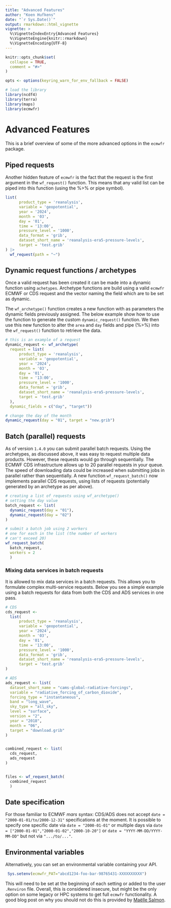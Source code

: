 ```yaml
---
title: "Advanced Features"
author: "Koen Hufkens"
date: "`r Sys.Date()`"
output: rmarkdown::html_vignette
vignette: >
  %\VignetteIndexEntry{Advanced Features}
  %\VignetteEngine{knitr::rmarkdown}
  %\VignetteEncoding{UTF-8}
---
```


```r
knitr::opts_chunk$set(
  collapse = TRUE,
  comment = "#>"
)

opts <- options(keyring_warn_for_env_fallback = FALSE)

# load the library
library(ncdf4)
library(terra)
library(maps)
library(ecmwfr)
```

# Advanced Features

This is a brief overview of some of the more advanced options in the `ecmwfr` package.

## Piped requests

Another hidden feature of `ecmwfr` is the fact that the request is the first argument in the `wf_request()` function. This means that any valid list can be piped into this function (using the %>% or pipe symbol).

```r
list(
      product_type = 'reanalysis',
      variable = 'geopotential',
      year = '2024',
      month = '03',
      day = '01',
      time = '13:00',
      pressure_level = '1000',
      data_format = 'grib',
      dataset_short_name = 'reanalysis-era5-pressure-levels',
      target = 'test.grib'
) |>
  wf_request(path = "~")
```

## Dynamic request functions / archetypes

Once a valid request has been created it can be made into a dynamic function using `achetypes`. Archetype functions are build using a valid `ecmwfr` ECMWF or CDS request and the vector naming the field which are to be set as dynamic.

The `wf_archetype()` function creates a new function with as parameters the dynamic fields previously assigned. The below example show how to use the function to generate the custom `dynamic_request()` function. We then use this new function to alter the `area` and `day` fields and pipe (%>%) into the `wf_request()` function to retrieve the data.

```r
# this is an example of a request
dynamic_request <- wf_archetype(
  request = list(
      product_type = 'reanalysis',
      variable = 'geopotential',
      year = '2024',
      month = '03',
      day = '01',
      time = '13:00',
      pressure_level = '1000',
      data_format = 'grib',
      dataset_short_name = 'reanalysis-era5-pressure-levels',
      target = 'test.grib'
  ),
  dynamic_fields = c("day", "target"))

# change the day of the month
dynamic_request(day = "01", target = "new.grib")
```

## Batch (parallel) requests

As of version `1.4.0` you can submit parallel batch requests. Using the archetypes, as discussed above, it was easy to request multiple data products. However, these requests would go through sequentially. The ECMWF CDS infrastructure allows up to 20 parallel requests in your queue. The speed of downloading data could be increased when submitting jobs in parallel rather than sequentially. A new function `wf_request_batch()` now implements parallel CDS requests, using lists of requests (potentially generated by an archetype as per above).

```r
# creating a list of requests using wf_archetype()
# setting the day value
batch_request <- list(
  dynamic_request(day = "01"),
  dynamic_request(day = "02")
)

# submit a batch job using 2 workers
# one for each in the list (the number of workers
# can't exceed 20)
wf_request_batch(
  batch_request,
  workers = 2
  )
```

### Mixing data services in batch requests

It is allowed to mix data services in a batch requests. This allows you to formulate complex multi-service requests. Below you see a simple example using a batch requests for data from both the CDS and ADS services in one pass.

```r
# CDS
cds_request <-
  list(
      product_type = 'reanalysis',
      variable = 'geopotential',
      year = '2024',
      month = '03',
      day = '01',
      time = '13:00',
      pressure_level = '1000',
      data_format = 'grib',
      dataset_short_name = 'reanalysis-era5-pressure-levels',
      target = 'test.grib'
)

# ADS
ads_request <- list(
  dataset_short_name = "cams-global-radiative-forcings",
  variable = "radiative_forcing_of_carbon_dioxide",
  forcing_type = "instantaneous",
  band = "long_wave",
  sky_type = "all_sky",
  level = "surface",
  version = "2",
  year = "2018",
  month = "06",
  target = "download.grib"
)


combined_request <- list(
  cds_request,
  ads_request
)


files <- wf_request_batch(
  combined_request
  )
```

## Date specification

For those familiar to ECMWF _mars_ syntax: CDS/ADS does not
accept `date = "2000-01-01/to/2000-12-31"` specifications at the moment. It is possible to specify one specific date via `date = "2000-01-01"` or multiple days via `date = ["2000-01-01","2000-01-02","2000-10-20"]` or `date = "YYYY-MM-DD/YYYY-MM-DD"` but not via `".../to/..."`.

## Environmental variables

Alternatively, you can set an environmental variable containing your API. 

```r
 Sys.setenv(ecmwfr_PAT="abcd1234-foo-bar-98765431-XXXXXXXXXX")
```

This will need to be set at the beginning of each setting or added to the user
`.Renviron` file. Overall,  this is considered insecure, but might be the only 
option on some legacy or HPC systems to get full `ecmwfr` functionality. A good 
blog post on why you should not do this is 
provided by [Maëlle Salmon](https://blog.r-hub.io/2024/02/28/key-advantages-of-using-keyring/).
